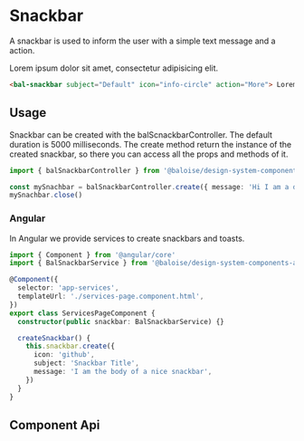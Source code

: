 
# Snackbar

A snackbar is used to inform the user with a simple text message and a action.

<Canvas className="bal-app">
  <bal-snackbar subject="Default" icon="info-circle" action="More">
    Lorem ipsum dolor sit amet, consectetur adipisicing elit.
  </bal-snackbar>
</Canvas>

```html
<bal-snackbar subject="Default" icon="info-circle" action="More"> Lorem ipsum dolor sit amet, consectetur adipisicing elit. </bal-snackbar>
```

## Usage

Snackbar can be created with the balScnackbarController. The default duration is 5000 milliseconds. The create method return the instance of the created snackbar, so there you can access all the props and methods of it.

```typescript
import { balSnackbarController } from '@baloise/design-system-components'

const mySnachbar = balSnackbarController.create({ message: 'Hi I am a default snackbar!', duration: 1000 })
mySnachbar.close()
```

### Angular

In Angular we provide services to create snackbars and toasts.

```typescript
import { Component } from '@angular/core'
import { BalSnackbarService } from '@baloise/design-system-components-angular'

@Component({
  selector: 'app-services',
  templateUrl: './services-page.component.html',
})
export class ServicesPageComponent {
  constructor(public snackbar: BalSnackbarService) {}

  createSnackbar() {
    this.snackbar.create({
      icon: 'github',
      subject: 'Snackbar Title',
      message: 'I am the body of a nice snackbar',
    })
  }
}
```

## Component Api

<Description markdown={readme} />

<br />


<Description markdown={testing} />


<Description markdown={github} />
